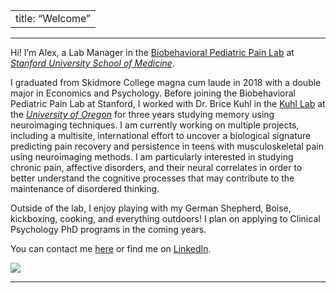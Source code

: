 
---
title: "Welcome"
---
***

Hi! I'm Alex, a Lab Manager in the [Biobehavioral Pediatric Pain Lab](https://bpp.stanford.edu) at [_Stanford University School of Medicine_](https://med.stanford.edu).


I graduated from Skidmore College magna cum laude in 2018 with a double major in Economics and Psychology. Before joining the Biobehavioral Pediatric Pain Lab at Stanford, I worked with Dr. Brice Kuhl in the [Kuhl Lab](https://kuhllab.com) at the [_University of Oregon_](https://www.uoregon.edu) for three years studying memory using neuroimaging techniques. I am currently working on multiple projects, including a multisite, international effort to uncover a biological signature predicting pain recovery and persistence in teens with musculoskeletal pain using neuroimaging methods. I am particularly  interested in studying chronic pain, affective disorders,  and their neural correlates in order to better understand the cognitive processes that may contribute to the maintenance of disordered thinking.

Outside of the lab, I enjoy playing with my German Shepherd, Boise, kickboxing, cooking, and everything outdoors! I plan on applying to Clinical Psychology PhD programs in the coming years.

You can contact me [here](mailto:atrembla@stanford.edu) or find me on [LinkedIn](https://www.linkedin.com/in/alexandra-tremblay-mcgaw-a28774ba).

![](imgs/1.jpg)

***